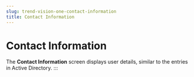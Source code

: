 ```yaml
---
slug: trend-vision-one-contact-information
title: Contact Information
---
```

# Contact Information

The **Contact Information** screen displays user details, similar to the entries in Active Directory.
:::
